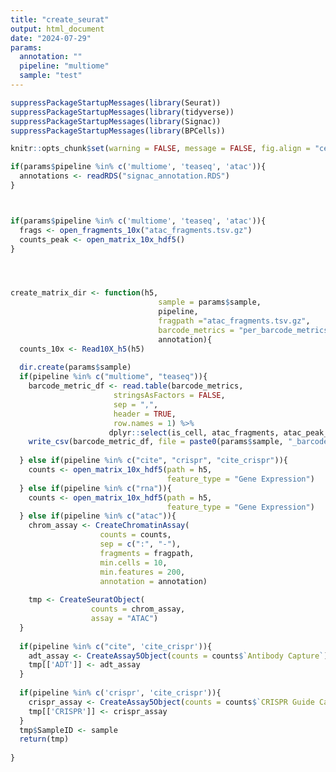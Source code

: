 ```yaml
---
title: "create_seurat"
output: html_document
date: "2024-07-29"
params:
  annotation: ""
  pipeline: "multiome"
  sample: "test"
---
```


```r

suppressPackageStartupMessages(library(Seurat))
suppressPackageStartupMessages(library(tidyverse))
suppressPackageStartupMessages(library(Signac))
suppressPackageStartupMessages(library(BPCells))

knitr::opts_chunk$set(warning = FALSE, message = FALSE, fig.align = "center")
```




```r

if(params$pipeline %in% c('multiome', 'teaseq', 'atac')){
  annotations <- readRDS("signac_annotation.RDS")
}



if(params$pipeline %in% c('multiome', 'teaseq', 'atac')){
  frags <- open_fragments_10x("atac_fragments.tsv.gz")
  counts_peak <- open_matrix_10x_hdf5()
}




create_matrix_dir <- function(h5,
                                 sample = params$sample,
                                 pipeline, 
                                 fragpath ="atac_fragments.tsv.gz", 
                                 barcode_metrics = "per_barcode_metrics.csv", 
                                 annotation){
  counts_10x <- Read10X_h5(h5)
  
  dir.create(params$sample)
  if(pipeline %in% c("multiome", "teaseq")){
    barcode_metric_df <- read.table(barcode_metrics, 
                       stringsAsFactors = FALSE,
                       sep = ",",
                       header = TRUE,
                       row.names = 1) %>%
                      dplyr::select(is_cell, atac_fragments, atac_peak_region_fragments)
    write_csv(barcode_metric_df, file = paste0(params$sample, "_barcode_df.csv"))
    
  } else if(pipeline %in% c("cite", "crispr", "cite_crispr")){
    counts <- open_matrix_10x_hdf5(path = h5, 
                                   feature_type = "Gene Expression")
  } else if(pipeline %in% c("rna")){
    counts <- open_matrix_10x_hdf5(path = h5, 
                                   feature_type = "Gene Expression")
  } else if(pipeline %in% c("atac")){
    chrom_assay <- CreateChromatinAssay(
                    counts = counts,
                    sep = c(":", "-"),
                    fragments = fragpath,
                    min.cells = 10,
                    min.features = 200,
                    annotation = annotation)
                    
    tmp <- CreateSeuratObject(
                  counts = chrom_assay,
                  assay = "ATAC")
  }
  
  if(pipeline %in% c("cite", 'cite_crispr')){
    adt_assay <- CreateAssay5Object(counts = counts$`Antibody Capture`)
    tmp[['ADT']] <- adt_assay
  }
  
  if(pipeline %in% c('crispr', 'cite_crispr')){
    crispr_assay <- CreateAssay5Object(counts = counts$`CRISPR Guide Capture`)
    tmp[['CRISPR']] <- crispr_assay
  }
  tmp$SampleID <- sample
  return(tmp)
  
}

 
```